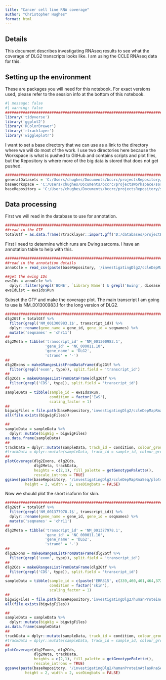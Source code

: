 ```yaml
---
title: "Cancer cell line RNA coverage"
author: "Christopher Hughes"
format: html
---
```


## Details

This document describes investigating RNAseq results to see what the coverage of DLG2 transcripts looks like. I am using the CCLE RNAseq data for this.

## Setting up the environment

These are packages you will need for this notebook. For exact versions used, please refer to the session info at the bottom of this notebook.

```r
#| message: false
#| warning: false
##########################################################################################
library('tidyverse')
library('ggplot2')
library('RColorBrewer')
library('rtracklayer')
library('wiggleplotr')
```

I want to set a base directory that we can use as a link to the directory where we will do most of the work. I use two directories here because the Workspace is what is pushed to GitHub and contains scripts and plot files, but the Repository is where more of the big data is stored that does not get pushed.

```r
##########################################################################################
generalDatasets = 'C:/Users/chughes/Documents/bccrc/projectsRepository/generalDatasets'
baseWorkspace = 'C:/Users/chughes/Documents/bccrc/projectsWorkspace/sorensenLab/relatedToEwsCrisprManuscript'
baseRepository = 'C:/Users/chughes/Documents/bccrc/projectsRepository/sorensenLab/relatedToEwsCrisprManuscript'
```

## Data processing

First we will read in the database to use for annotation.

```r
##########################################################################################
##read in the GTF
totalGtf = as.data.frame(rtracklayer::import.gff('D:/databases/projectEwsDlg2/refseqFiles/GRCh38_latest_genomic.gtf.gz'))
```

First I need to determine which runs are Ewing sarcoma. I have an annotation table to help with this.

```r
##########################################################################################
##read in the annotation details
annoCcle = read_csv(paste(baseRepository, '/investigatingDlg2/ccleDepMapRnaSeq/annotation/SraRunTable.csv', sep = ''), show_col_types = FALSE)

##get the ewing IDs
ewsIds = annoCcle %>%
  dplyr::filter(grepl('BONE', `Library Name`) & grepl('Ewing', disease) & !grepl('SRR8615497',Run))
ewsIdList = ewsIds$Run
```

Subset the GTF and make the coverage plot. The main transcript I am going to use is NM_001300983.1 for the long version of DLG2. 

```r
##########################################################################################
dlg2Gtf = totalGtf %>%
  filter(grepl('NM_001300983.1$', transcript_id)) %>%
  dplyr::rename(gene_name = gene_id, gene_id = seqnames) %>%
  mutate('seqnames' = 'chr11')
##
dlg2Meta = tibble('transcript_id' = 'NM_001300983.1',
                  'gene_id' = 'NC_000011.10',
                  'gene_name' = 'DLG2',
                  'strand' = '-')
##
dlg2Exons = makeGRangesListFromDataFrame(dlg2Gtf %>%
  filter(grepl('exon', type)), split.field = 'transcript_id')
##
dlg2Cds = makeGRangesListFromDataFrame(dlg2Gtf %>%
  filter(grepl('CDS', type)), split.field = 'transcript_id')
##
sampleData = tibble(sample_id = ewsIds$Run, 
                    condition = factor('EwS'),
                    scaling_factor = 1)
##
bigwigFiles = file.path(baseRepository,'investigatingDlg2/ccleDepMapRnaSeq/coverageFiles', paste(sampleData$sample_id,'.sorted.bw',sep=''))
all(file.exists(bigwigFiles))

##
sampleData = sampleData %>%
  dplyr::mutate(bigWig = bigwigFiles)
as.data.frame(sampleData)
##
trackData = dplyr::mutate(sampleData, track_id = condition, colour_group = condition)
#trackData = dplyr::mutate(sampleData, track_id = sample_id, colour_group = condition)
##
plotCoverage(dlg2Exons, dlg2Cds, 
             dlg2Meta, trackData,
             heights = c(2,1), fill_palette = getGenotypePalette(),
             rescale_introns = TRUE)
ggsave(paste(baseRepository, '/investigatingDlg2/ccleDepMapRnaSeq/plots/coverage_dlg2CoverageEwsCells.pdf', sep = ''),
         height = 2, width = 2, useDingbats = FALSE)
```













Now we should plot the short isoform for skin.

```r
##########################################################################################
dlg2Gtf = totalGtf %>%
  filter(grepl('NM_001377978.1$', transcript_id)) %>%
  dplyr::rename(gene_name = gene_id, gene_id = seqnames) %>%
  mutate('seqnames' = 'chr11')
##
dlg2Meta = tibble('transcript_id' = 'NM_001377978.1',
                  'gene_id' = 'NC_000011.10',
                  'gene_name' = 'DLG2',
                  'strand' = '-')
##
dlg2Exons = makeGRangesListFromDataFrame(dlg2Gtf %>%
  filter(grepl('exon', type)), split.field = 'transcript_id')
##
dlg2Cds = makeGRangesListFromDataFrame(dlg2Gtf %>%
  filter(grepl('CDS', type)), split.field = 'transcript_id')
##
sampleData = tibble(sample_id = c(paste('ERR315', c(339,460,401,464,372,376), sep = '')), 
                    condition = factor('skin'),
                    scaling_factor = 1)
##
bigwigFiles = file.path(baseRepository,'investigatingDlg2/humanProteinAtlasRnaSeq/coverageFiles', paste(sampleData$sample_id,'.sorted.bw',sep=''))
all(file.exists(bigwigFiles))

##
sampleData = sampleData %>%
  dplyr::mutate(bigWig = bigwigFiles)
as.data.frame(sampleData)
##
trackData = dplyr::mutate(sampleData, track_id = condition, colour_group = condition)
#trackData = dplyr::mutate(sampleData, track_id = sample_id, colour_group = condition)
##
plotCoverage(dlg2Exons, dlg2Cds, 
             dlg2Meta, trackData,
             heights = c(2,1), fill_palette = getGenotypePalette(),
             rescale_introns = TRUE)
ggsave(paste(baseRepository, '/investigatingDlg2/humanProteinAtlasRnaSeq/plots/coverage_dlg2ShortCoverageSkinTissue.pdf', sep = ''),
         height = 2, width = 2, useDingbats = FALSE)
```
